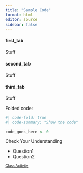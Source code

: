 ```yaml
---
title: "Sample Code"
format: html
editor: source
sidebar: false
---
```




::: panel-tabset
#### first_tab

Stuff

#### second_tab

Stuff

#### third_tab

Stuff
:::





####### Folded code: 

```r
#| code-fold: true
#| code-summary: "Show the code"

code_goes_here <- 0
```







####### Check Your Understanding

::: {.callout-tip icon=false title="Check Your Understanding"}

-   Question1
-   Question2

:::






<a href="javascript:showhide('Solutions')"
style="font-size:.8em;">Class Activity</a>

::: {#Solutions style="display:none;"}

Solutions to Class Activity

```r
#| echo: false
stuff <- "here"
```

:::
